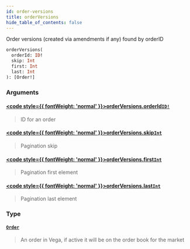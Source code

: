 ```yaml
---
id: order-versions
title: orderVersions
hide_table_of_contents: false
---
```








Order versions (created via amendments if any) found by orderID

```graphql
orderVersions(
  orderId: ID!
  skip: Int
  first: Int
  last: Int
): [Order!]
```


### Arguments

#### [<code style={{ fontWeight: 'normal' }}>orderVersions.<b>orderId</b></code>](#)<Bullet />[`ID!`](/testnet/api/graphql/scalars/id) <Badge class="secondary" text="non-null"/> <Badge class="secondary" text="scalar"/>
> ID for an order
> 

#### [<code style={{ fontWeight: 'normal' }}>orderVersions.<b>skip</b></code>](#)<Bullet />[`Int`](/testnet/api/graphql/scalars/int) <Badge class="secondary" text="scalar"/>
> Pagination skip
> 

#### [<code style={{ fontWeight: 'normal' }}>orderVersions.<b>first</b></code>](#)<Bullet />[`Int`](/testnet/api/graphql/scalars/int) <Badge class="secondary" text="scalar"/>
> Pagination first element
> 

#### [<code style={{ fontWeight: 'normal' }}>orderVersions.<b>last</b></code>](#)<Bullet />[`Int`](/testnet/api/graphql/scalars/int) <Badge class="secondary" text="scalar"/>
> Pagination last element
> 

### Type

#### [`Order`](/testnet/api/graphql/objects/order) <Badge class="secondary" text="object"/>
> An order in Vega, if active it will be on the order book for the market
> 





